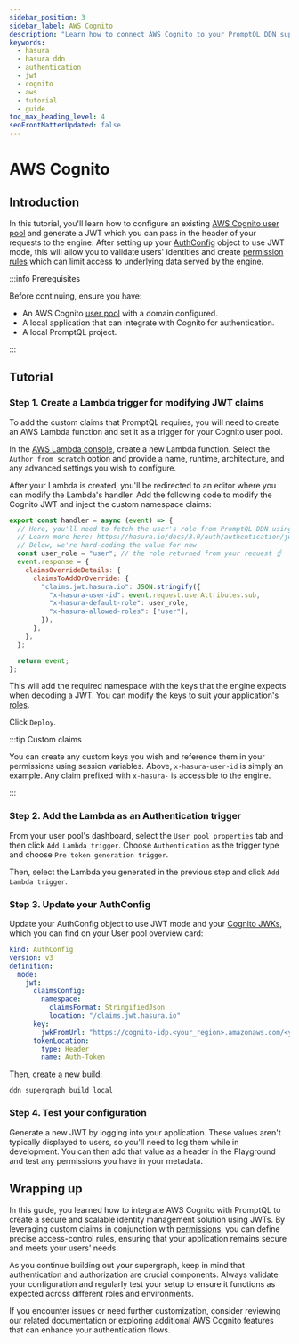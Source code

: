 ```yaml
---
sidebar_position: 3
sidebar_label: AWS Cognito
description: "Learn how to connect AWS Cognito to your PromptQL DDN supergraph."
keywords:
  - hasura
  - hasura ddn
  - authentication
  - jwt
  - cognito
  - aws
  - tutorial
  - guide
toc_max_heading_level: 4
seoFrontMatterUpdated: false
---
```


# AWS Cognito

## Introduction

In this tutorial, you'll learn how to configure an existing
[AWS Cognito user pool](https://docs.aws.amazon.com/cognito/latest/developerguide/cognito-user-pools.html) and generate
a JWT which you can pass in the header of your requests to the engine. After setting up your
[AuthConfig](/reference/metadata-reference/auth-config.mdx) object to use JWT mode, this will allow you to validate
users' identities and create [permission rules](/reference/metadata-reference/permissions.mdx) which can limit access to
underlying data served by the engine.

:::info Prerequisites

Before continuing, ensure you have:

- An AWS Cognito [user pool](https://manage.auth0.com/dashboard) with a domain configured.
- A local application that can integrate with Cognito for authentication.
- A local PromptQL project.

:::

## Tutorial

### Step 1. Create a Lambda trigger for modifying JWT claims

To add the custom claims that PromptQL requires, you will need to create an AWS Lambda function and set it as a trigger
for your Cognito user pool.

In the [AWS Lambda console](https://console.aws.amazon.com/lambda/home), create a new Lambda function. Select the
`Author from scratch` option and provide a name, runtime, architecture, and any advanced settings you wish to configure.

After your Lambda is created, you'll be redirected to an editor where you can modify the Lambda's handler. Add the
following code to modify the Cognito JWT and inject the custom namespace claims:

```javascript
export const handler = async (event) => {
  // Here, you'll need to fetch the user's role from PromptQL DDN using an admin-level authenticated request
  // Learn more here: https://hasura.io/docs/3.0/auth/authentication/jwt/special-roles
  // Below, we're hard-coding the value for now
  const user_role = "user"; // the role returned from your request ☝️
  event.response = {
    claimsOverrideDetails: {
      claimsToAddOrOverride: {
        "claims.jwt.hasura.io": JSON.stringify({
          "x-hasura-user-id": event.request.userAttributes.sub,
          "x-hasura-default-role": user_role,
          "x-hasura-allowed-roles": ["user"],
        }),
      },
    },
  };

  return event;
};
```

This will add the required namespace with the keys that the engine expects when decoding a JWT. You can modify the keys
to suit your application's [roles](/reference/metadata-reference/permissions.mdx#typepermissions).

Click `Deploy`.

:::tip Custom claims

You can create any custom keys you wish and reference them in your permissions using session variables. Above,
`x-hasura-user-id` is simply an example. Any claim prefixed with `x-hasura-` is accessible to the engine.

:::

### Step 2. Add the Lambda as an Authentication trigger

From your user pool's dashboard, select the `User pool properties` tab and then click `Add Lambda trigger`. Choose
`Authentication` as the trigger type and choose `Pre token generation trigger`.

Then, select the Lambda you generated in the previous step and click `Add Lambda trigger`.

### Step 3. Update your AuthConfig

Update your AuthConfig object to use JWT mode and your
[Cognito JWKs](https://docs.aws.amazon.com/cognito/latest/developerguide/amazon-cognito-user-pools-using-tokens-verifying-a-jwt.html),
which you can find on your User pool overview card:

```yaml
kind: AuthConfig
version: v3
definition:
  mode:
    jwt:
      claimsConfig:
        namespace:
          claimsFormat: StringifiedJson
          location: "/claims.jwt.hasura.io"
      key:
        jwkFromUrl: "https://cognito-idp.<your_region>.amazonaws.com/<your_region>_<your_user_pool_id>.well-known/jwks.json"
      tokenLocation:
        type: Header
        name: Auth-Token
```

Then, create a new build:

```ddn
ddn supergraph build local
```

### Step 4. Test your configuration

Generate a new JWT by logging into your application. These values aren't typically displayed to users, so you'll need to
log them while in development. You can then add that value as a header in the Playground and test any permissions you
have in your metadata.

## Wrapping up

In this guide, you learned how to integrate AWS Cognito with PromptQL to create a secure and scalable identity
management solution using JWTs. By leveraging custom claims in conjunction with
[permissions](/reference/metadata-reference/permissions.mdx), you can define precise access-control rules, ensuring that
your application remains secure and meets your users' needs.

As you continue building out your supergraph, keep in mind that authentication and authorization are crucial components.
Always validate your configuration and regularly test your setup to ensure it functions as expected across different
roles and environments.

If you encounter issues or need further customization, consider reviewing our related documentation or exploring
additional AWS Cognito features that can enhance your authentication flows.
